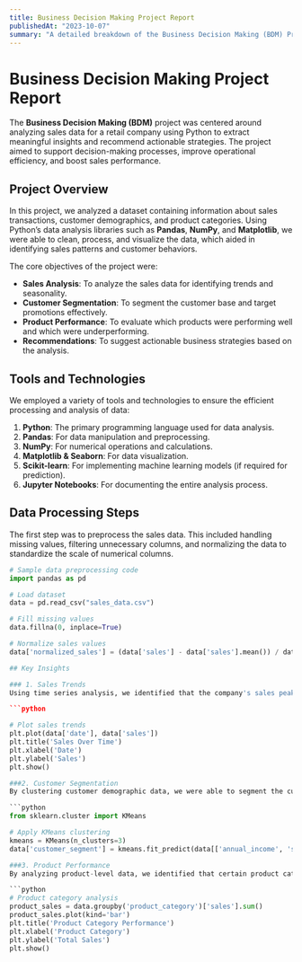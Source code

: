 ```yaml
---
title: Business Decision Making Project Report
publishedAt: "2023-10-07"
summary: "A detailed breakdown of the Business Decision Making (BDM) Project for analyzing sales data using Python."
---
```


# Business Decision Making Project Report

The **Business Decision Making (BDM)** project was centered around analyzing sales data for a retail company using Python to extract meaningful insights and recommend actionable strategies. The project aimed to support decision-making processes, improve operational efficiency, and boost sales performance.

## Project Overview

In this project, we analyzed a dataset containing information about sales transactions, customer demographics, and product categories. Using Python’s data analysis libraries such as **Pandas**, **NumPy**, and **Matplotlib**, we were able to clean, process, and visualize the data, which aided in identifying sales patterns and customer behaviors.

The core objectives of the project were:
- **Sales Analysis**: To analyze the sales data for identifying trends and seasonality.
- **Customer Segmentation**: To segment the customer base and target promotions effectively.
- **Product Performance**: To evaluate which products were performing well and which were underperforming.
- **Recommendations**: To suggest actionable business strategies based on the analysis.

## Tools and Technologies

We employed a variety of tools and technologies to ensure the efficient processing and analysis of data:
1. **Python**: The primary programming language used for data analysis.
2. **Pandas**: For data manipulation and preprocessing.
3. **NumPy**: For numerical operations and calculations.
4. **Matplotlib & Seaborn**: For data visualization.
5. **Scikit-learn**: For implementing machine learning models (if required for prediction).
6. **Jupyter Notebooks**: For documenting the entire analysis process.

## Data Processing Steps

The first step was to preprocess the sales data. This included handling missing values, filtering unnecessary columns, and normalizing the data to standardize the scale of numerical columns.

```python
# Sample data preprocessing code
import pandas as pd

# Load dataset
data = pd.read_csv("sales_data.csv")

# Fill missing values
data.fillna(0, inplace=True)

# Normalize sales values
data['normalized_sales'] = (data['sales'] - data['sales'].mean()) / data['sales'].std()

## Key Insights

### 1. Sales Trends
Using time series analysis, we identified that the company's sales peaked during the holiday season, particularly in November and December. This pattern helped us suggest an increased marketing spend before the holiday season to capitalize on the higher customer demand.

```python

# Plot sales trends
plt.plot(data['date'], data['sales'])
plt.title('Sales Over Time')
plt.xlabel('Date')
plt.ylabel('Sales')
plt.show()

###2. Customer Segmentation
By clustering customer demographic data, we were able to segment the customer base into three groups: high-spenders, medium-spenders, and low-spenders. This segmentation allows the company to tailor its promotional efforts.

```python
from sklearn.cluster import KMeans

# Apply KMeans clustering
kmeans = KMeans(n_clusters=3)
data['customer_segment'] = kmeans.fit_predict(data[['annual_income', 'spending_score']])

###3. Product Performance
By analyzing product-level data, we identified that certain product categories, such as electronics, consistently outperformed others, such as home goods. This led to a recommendation to reallocate shelf space and inventory to better-performing categories.

```python
# Product category analysis
product_sales = data.groupby('product_category')['sales'].sum()
product_sales.plot(kind='bar')
plt.title('Product Category Performance')
plt.xlabel('Product Category')
plt.ylabel('Total Sales')
plt.show()

